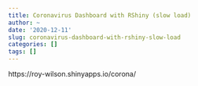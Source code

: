 ```yaml
---
title: Coronavirus Dashboard with RShiny (slow load)
author: ~
date: '2020-12-11'
slug: coronavirus-dashboard-with-rshiny-slow-load
categories: []
tags: []
---
```

https://roy-wilson.shinyapps.io/corona/